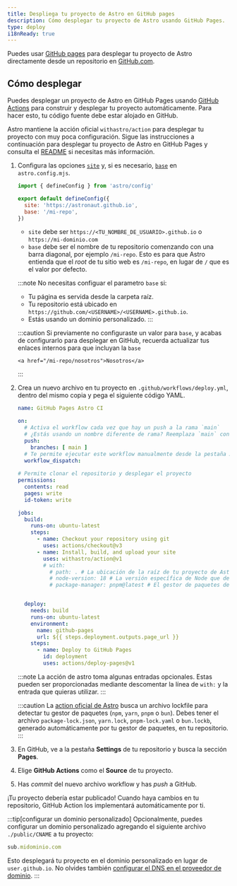 ```yaml
---
title: Despliega tu proyecto de Astro en GitHub pages
description: Cómo desplegar tu proyecto de Astro usando GitHub Pages.
type: deploy
i18nReady: true
---
```


Puedes usar [GitHub pages](https://pages.github.com/) para desplegar tu proyecto de Astro directamente desde un repositorio en [GitHub.com](https://github.com/).

## Cómo desplegar

Puedes desplegar un proyecto de Astro en GitHub Pages usando [GitHub Actions](https://github.com/features/actions) para construir y desplegar tu proyecto automáticamente. Para hacer esto, tu código fuente debe estar alojado en GitHub.

Astro mantiene la acción oficial `withastro/action` para desplegar tu proyecto con muy poca configuración. Sigue las instrucciones a continuación para desplegar tu proyecto de Astro en GitHub Pages y consulta el [README](https://github.com/withastro/action) si necesitas más información.

1. Configura las opciones [`site`](/es/reference/configuration-reference/#site) y, si es necesario, [`base`](/es/reference/configuration-reference/#base) en `astro.config.mjs`.

    ```js title="astro.config.mjs" ins={4-5}
    import { defineConfig } from 'astro/config'

    export default defineConfig({
      site: 'https://astronaut.github.io',
      base: '/mi-repo',
    })
    ```
    - `site` debe ser `https://<TU_NOMBRE_DE_USUARIO>.github.io` o `https://mi-dominio.com`
    - `base` debe ser el nombre de tu repositorio comenzando con una barra diagonal, por ejemplo `/mi-repo`. Esto es para que Astro entienda que el *root* de tu sitio web es `/mi-repo`, en lugar de `/` que es el valor por defecto.

    :::note
      No necesitas configuar el parametro `base` si:

    - Tu página es servida desde la carpeta raíz.
    - Tu repositorio está ubicado en `https://github.com/<USERNAME>/<USERNAME>.github.io`.
    - Estás usando un dominio personalizado.
    :::

    :::caution
        Si previamente no configuraste un valor para `base`, y acabas de configurarlo para desplegar en GitHub, recuerda actualizar tus enlaces internos para que incluyan la `base`

    ```astro
    <a href="/mi-repo/nosotros">Nosotros</a>
    ```
    :::

2. Crea un nuevo archivo en tu proyecto en `.github/workflows/deploy.yml`, dentro del mismo copia y pega el siguiente código YAML.

    ```yaml title="deploy.yml"
    name: GitHub Pages Astro CI

    on:
      # Activa el workflow cada vez que hay un push a la rama `main`
      # ¿Estás usando un nombre diferente de rama? Reemplaza `main` con el nombre de tu rama
      push:
        branches: [ main ]
      # Te permite ejecutar este workflow manualmente desde la pestaña Actions en GitHub.
      workflow_dispatch:
      
    # Permite clonar el repositorio y desplegar el proyecto
    permissions:
      contents: read
      pages: write
      id-token: write

    jobs:
      build:
        runs-on: ubuntu-latest
        steps:
          - name: Checkout your repository using git
            uses: actions/checkout@v3
          - name: Install, build, and upload your site
            uses: withastro/action@v1
            # with:
              # path: . # La ubicación de la raíz de tu proyecto de Astro dentro del repositorio. (opcional)
              # node-version: 18 # La versión específica de Node que debe utilizarse para compilar tu proyecto. Por defecto es la 18. (opcional)
              # package-manager: pnpm@latest # El gestor de paquetes de Node que debe instalar las dependencias y compilar tu proyecto. Automáticamente detectadas con base en tu archivo lockfile. (opcional)


      deploy:
        needs: build
        runs-on: ubuntu-latest
        environment:
          name: github-pages
          url: ${{ steps.deployment.outputs.page_url }}
        steps:
          - name: Deploy to GitHub Pages
            id: deployment
            uses: actions/deploy-pages@v1
    ```
    :::note
    La acción de astro toma algunas entradas opcionales. Estas pueden ser proporcionadas mediante descomentar la línea de `with:` y la entrada que quieras utilizar.
    :::

    :::caution
    La [action oficial de Astro](https://github.com/withastro/action) busca un archivo lockfile para detectar tu gestor de paquetes (`npm`, `yarn`, `pnpm` o `bun`). Debes tener el archivo `package-lock.json`, `yarn.lock`, `pnpm-lock.yaml` o `bun.lockb`, generado automáticamente por tu gestor de paquetes, en tu repositorio.
    :::

3. En GitHub, ve a la pestaña **Settings** de tu repositorio y busca la sección **Pages**.

4. Elige **GitHub Actions** como el **Source** de tu proyecto.  

5. Has *commit* del nuevo archivo workflow y has *push* a GitHub. 

¡Tu proyecto debería estar publicado! Cuando haya cambios en tu repositorio, GitHub Action los implementará automáticamente por ti.

:::tip[configurar un dominio personalizado]
Opcionalmente, puedes configurar un dominio personalizado agregando el siguiente archivo `./public/CNAME` a tu proyecto:

```js title="public/CNAME"
sub.midominio.com
```

Esto desplegará tu proyecto en el dominio personalizado en lugar de `user.github.io`. No olvides también [configurar el DNS en el proveedor de dominio](https://docs.github.com/en/pages/configuring-a-custom-domain-for-your-github-pages-site/managing-a-custom-domain-for-your-github-pages-site#configuring-a-subdomain).
:::
